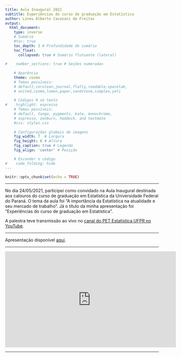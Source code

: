 ```yaml
---
title: Aula Inaugural 2021
subtitle: Experiências do curso de graduação em Estatística
author: Lineu Alberto Cavazani de Freitas
output:
  html_document: 
    type: inverse
    # Sumário
    #toc: true   
    toc_depth: 3 # Profundidade do sumário                   
    toc_float:                      
      collapsed: true # Sumário flutuante (lateral)
    
#    number_sections: true # Seções numeradas
    
    # Aparência
    theme: cosmo
    # Temas possíveis:
    # default,cerulean,journal,flatly,readable,spacelab,
    # united,cosmo,lumen,paper,sandstone,simplex,yeti
    
    # Códigos R no texto
#    highlight: espresso
    # Temas possíveis:
    # default, tango, pygments, kate, monochrome, 
    # espresso, zenburn, haddock, and textmate
    #css: styles.css                
    
    # Configurações globais de imagens
    fig_width: 7  # Largura                  
    fig_height: 6 # Altura                  
    fig_caption: true # Legenda              
    fig_align: 'center' # Posição

    # Esconder o código
#    code_folding: hide 
---
```


```r
knitr::opts_chunk$set(echo = TRUE)
```

---

No dia 24/05/2021, participei como convidado na Aula Inaugural destinada aos calouros do curso de graduação em Estatística da Universidade Federal do Paraná. O tema da aula foi "A importância da Estatística na atualidade e seu mercado de trabalho". Já o título da minha apresentação foi "Experiências do curso de graduação em Estatística".

A palestra teve transmissão ao vivo no [canal do PET Estatística UFPR no YouTube](https://www.youtube.com/channel/UCPFo2Z9zZeB-Xgg8sm9sBKg).

---

Apresentação disponível [aqui](https://github.com/lineu96/presentations/blob/master/5_aula_inaugural/slides.pdf).

---

<center>
<iframe width="560" height="315" src="https://www.youtube.com/embed/XqJD4BEKHnQ" title="YouTube video player" frameborder="0" allow="accelerometer; autoplay; clipboard-write; encrypted-media; gyroscope; picture-in-picture" allowfullscreen></iframe>
</center>

---


<div class="tocify-extend-page" data-unique="tocify-extend-page" style="height: 0;"></div>
